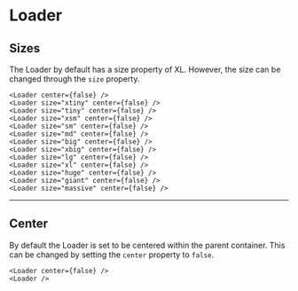 
# Loader

## Sizes
The Loader by default has a size property of XL. However, the size can be changed through the `size` property.
<Card>
    <Row>
        <Loader center={false} />
        <Loader size="xtiny" center={false} />
        <Loader size="tiny" center={false} />
        <Loader size="xsm" center={false} />
        <Loader size="sm" center={false} />
        <Loader size="md" center={false} />
        <Loader size="big" center={false} />
        <Loader size="xbig" center={false} />
        <Loader size="lg" center={false} />
        <Loader size="xl" center={false} />
        <Loader size="huge" center={false} />
        <Loader size="giant" center={false} />
        <Loader size="massive" center={false} />
    </Row>
</Card>

```tsx
<Loader center={false} />
<Loader size="xtiny" center={false} />
<Loader size="tiny" center={false} />
<Loader size="xsm" center={false} />
<Loader size="sm" center={false} />
<Loader size="md" center={false} />
<Loader size="big" center={false} />
<Loader size="xbig" center={false} />
<Loader size="lg" center={false} />
<Loader size="xl" center={false} />
<Loader size="huge" center={false} />
<Loader size="giant" center={false} />
<Loader size="massive" center={false} />
```

---

## Center

By default the Loader is set to be centered within the parent container. This can be changed by setting the `center` property to `false`.

<Card>
    <Row>
        <Loader center={false} />
        <Loader />
    </Row>
</Card>

```tsx
<Loader center={false} />
<Loader />
```